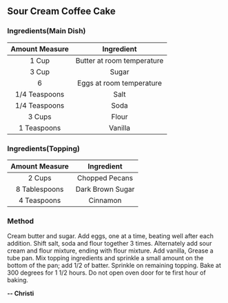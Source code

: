## Sour Cream Coffee Cake

### Ingredients(Main Dish)
| Amount Measure  | Ingredient                 |
| :-------------: | :------------------------: |
| 1 Cup           | Butter at room temperature |
| 3 Cup           | Sugar                      |
| 6               | Eggs at room temperature   |
| 1/4 Teaspoons   | Salt                       |
| 1/4 Teaspoons   | Soda                       |
| 3 Cups          | Flour                      |
| 1 Teaspoons     | Vanilla                    |

### Ingredients(Topping)
| Amount Measure | Ingredient       |
| :------------: | :--------------: |
| 2 Cups         | Chopped Pecans   |
| 8 Tablespoons  | Dark Brown Sugar |
| 4 Teaspoons    | Cinnamon         |

### Method
Cream butter and sugar. Add eggs, one at a time, beating well after each addition. Shift salt, soda and flour together 3 times. Alternately add sour cream and flour mixture, ending with flour mixture. Add vanilla, Grease a tube pan. Mix topping ingredients and sprinkle a small amount on the bottom of the pan; add 1/2 of batter. Sprinkle on remaining topping. Bake at 300 degrees for 1 1/2 hours. Do not open oven door for te first hour of baking.

**-- Christi**

